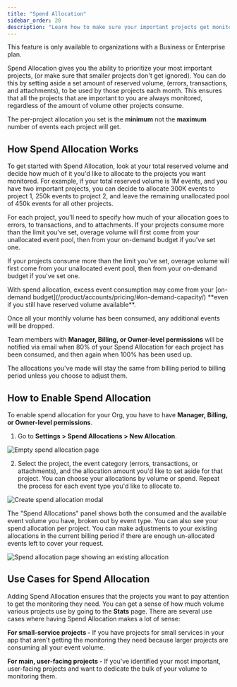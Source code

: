 ```yaml
---
title: "Spend Allocation"
sidebar_order: 20
description: "Learn how to make sure your important projects get monitored with spend allocation."
---
```


<Note>

This feature is only available to organizations with a Business or Enterprise plan.

</Note>

Spend Allocation gives you the ability to prioritize your most important projects, (or make sure that smaller projects don't get ignored). You can do this by setting aside a set amount of reserved volume, (errors, transactions, and attachments), to be used by those projects each month. This ensures that all the projects that are important to you are always monitored, regardless of the amount of volume other projects consume.

<Note>

The per-project allocation you set is the **minimum** not the **maximum** number of events each project will get.

</Note>

## How Spend Allocation Works

To get started with Spend Allocation, look at your total reserved volume and decide how much of it you'd like to allocate to the projects you want monitored. For example, if your total reserved volume is 1M events, and you have two important projects, you can decide to allocate 300K events to project 1, 250k events to project 2, and leave the remaining unallocated pool of 450k events for all other projects.

For each project, you'll need to specify how much of your allocation goes to errors, to transactions, and to attachments. If your projects consume more than the limit you've set, overage volume will first come from your unallocated event pool, then from your on-demand budget if you've set one.

If your projects consume more than the limit you've set, overage volume will first come from your unallocated event pool, then from your on-demand budget if you've set one.

<Note>
With spend allocation, excess event consumption may come from your [on-demand budget](/product/accounts/pricing/#on-demand-capacity/) **even if you still have reserved volume available**.
</Note>

Once all your monthly volume has been consumed, any additional events will be dropped.

Team members with **Manager, Billing, or Owner-level permissions** will be notified via email when 80% of your Spend Allocation for each project has been consumed, and then again when 100% has been used up.

The allocations you've made will stay the same from billing period to billing period unless you choose to adjust them.

## How to Enable Spend Allocation

To enable spend allocation for your Org, you have to have **Manager, Billing, or Owner-level permissions**.

1. Go to **Settings > Spend Allocations > New Allocation**.

![Empty spend allocation page](spend-allocation-empty.png)

2. Select the project, the event category (errors, transactions, or attachments), and the allocation amount you'd like to set aside for that project. You can choose your allocations by volume or spend. Repeat the process for each event type you'd like to allocate to.

![Create spend allocation modal](spend-allocation-creation.png)

The "Spend Allocations" panel shows both the consumed and the available event volume you have, broken out by event type. You can also see your spend allocation per project. You can make adjustments to your existing allocations in the current billing period if there are enough un-allocated events left to cover your request.

![Spend allocation page showing an existing allocation](spend-allocation-populated.png)

## Use Cases for Spend Allocation

Adding Spend Allocation ensures that the projects you want to pay attention to get the monitoring they need. You can get a sense of how much volume various projects use by going to the **Stats** page. There are several use cases where having Spend Allocation makes a lot of sense:

**For small-service projects -** If you have projects for small services in your app that aren't getting the monitoring they need because larger projects are consuming all your event volume.

**For main, user-facing projects -** If you've identified your most important, user-facing projects and want to dedicate the bulk of your volume to monitoring them.
